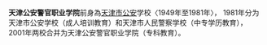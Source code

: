 {{unreferenced|time=2011-05-28T12:49:37+00:00}}
'''天津公安警官职业学院'''前身為[[天津市|天津市]][[公安|公安]]学校〈1949年至1981年〉，
1981年分为天津市公安学校（成人培训教育）和天津市人民警察学校（中专学历教育），
2001年两校合并为天津公安警官职业学院（专科教育）。

{{天津高等院校}}
{{公安院校}}
